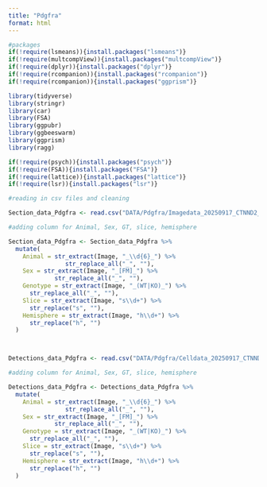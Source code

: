 ```yaml
---
title: "Pdgfra"
format: html
---
```


```r
#packages
if(!require(lsmeans)){install.packages("lsmeans")}
if(!require(multcompView)){install.packages("multcompView")}
if(!require(dplyr)){install.packages("dplyr")}
if(!require(rcompanion)){install.packages("rcompanion")}
if(!require(rcompanion)){install.packages("ggprism")}

library(tidyverse)
library(stringr)
library(car)
library(FSA)
library(ggpubr)
library(ggbeeswarm)
library(ggprism)
library(ragg)

if(!require(psych)){install.packages("psych")}
if(!require(FSA)){install.packages("FSA")}
if(!require(lattice)){install.packages("lattice")}
if(!require(lsr)){install.packages("lsr")}
```

```r
#reading in csv files and cleaning

Section_data_Pdgfra <- read.csv("DATA/Pdgfra/Imagedata_20250917_CTNND2_ASTRO_oligstain_juvenile_set2_ASPA_Pdgfra.csv")

#adding column for Animal, Sex, GT, slice, hemisphere

Section_data_Pdgfra <- Section_data_Pdgfra %>%
  mutate(
    Animal = str_extract(Image, "_\\d{6}_") %>%
                str_replace_all("_", ""),
    Sex = str_extract(Image, "_[FM]_") %>%
             str_replace_all("_", ""),
    Genotype = str_extract(Image, "_(WT|KO)_") %>% 
      str_replace_all("_", ""),
    Slice = str_extract(Image, "s\\d+") %>%
      str_replace("s", ""),
    Hemisphere = str_extract(Image, "h\\d+") %>%
      str_replace("h", "")
  )



Detections_data_Pdgfra <- read.csv("DATA/Pdgfra/Celldata_20250917_CTNND2_ASTRO_oligstain_juvenile_set2_ASPA_Pdgfra.csv")

#adding column for Animal, Sex, GT, slice, hemisphere

Detections_data_Pdgfra <- Detections_data_Pdgfra %>%
  mutate(
    Animal = str_extract(Image, "_\\d{6}_") %>%
                str_replace_all("_", ""),
    Sex = str_extract(Image, "_[FM]_") %>%
             str_replace_all("_", ""),
    Genotype = str_extract(Image, "_(WT|KO)_") %>% 
      str_replace_all("_", ""),
    Slice = str_extract(Image, "s\\d+") %>%
      str_replace("s", ""),
    Hemisphere = str_extract(Image, "h\\d+") %>%
      str_replace("h", "")
  )
```
